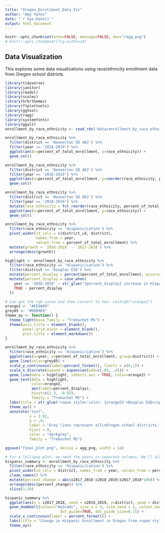 ```yaml
---
title: "Oregon_Enrollment_Data_Viz"
author: "Amy Yates"
date: "`r Sys.Date()`"
output: html_document
---
```


```r
knitr::opts_chunk$set(echo=FALSE, message=FALSE, dev="ragg_png")
# knitr::opts_chunk$set(fig.width=14)
```

## Data Visualization

This explores some data visualizations using race/ethnicity enrollment data from Oregon school districts.

```r
library(tidyverse)
library(janitor)
library(readxl)
library(scales)
library(hrbrthemes)
library(ftplottools)
library(ggtext)
library(ragg)
library(systemfonts)
library(ggalt)
enrollment_by_race_ethnicity <- read_rds("data/enrollment_by_race_ethnicity.rds")
```

```r
enrollment_by_race_ethnicity %>%
  filter(district == 'Beaverton SD 48J') %>%
  filter(year == '2018-2019') %>% 
  ggplot(aes(x=percent_of_total_enrollment, y=race_ethnicity)) +
  geom_col()
```
```r
enrollment_by_race_ethnicity %>%
  filter(district == 'Beaverton SD 48J') %>%
  filter(year == '2018-2019') %>% 
  ggplot(aes(x=percent_of_total_enrollment, y=reorder(race_ethnicity, percent_of_total_enrollment))) +
  geom_col()
```
```r
enrollment_by_race_ethnicity %>%
  filter(district == 'Beaverton SD 48J') %>%
  filter(year == '2018-2019') %>%
  mutate(race_ethnicity = fct_reorder(race_ethnicity, percent_of_total_enrollment)) %>% 
  ggplot(aes(x=percent_of_total_enrollment, y=race_ethnicity)) +
  geom_col()
```
```r
enrollment_by_race_ethnicity %>%
  filter(race_ethnicity == 'Hispanic/Latino') %>% 
  pivot_wider(id_cols = c(district_id, district),
              names_from = year,
              values_from = percent_of_total_enrollment) %>% 
  mutate(growth = `2018-2019` - `2017-2018`) %>% 
  arrange(desc(growth))
```

```r
highlight <- enrollment_by_race_ethnicity %>% 
  filter(race_ethnicity == 'Hispanic/Latino') %>% 
  filter(district == 'Douglas ESD') %>%
  mutate(percent_display = percent(percent_of_total_enrollment, accuracy=1)) %>% 
  mutate(percent_display = case_when(
    year == '2018-2019' ~ str_glue("{percent_display} increase in Hispanic/Latino enrollment"),
    TRUE ~ percent_display
  ))

# Can get the rgb value and then convert to hex: col2rgb("orange2")
orange2 <- "#EE9A00"
grey85 <- "#D9D9D9"
theme_ay <- function() {
  theme_light(base_family = "Trebuchet MS") +
  theme(axis.title = element_blank(),
        panel.grid.minor = element_blank(),
        plot.title = element_markdown())
}

enrollment_by_race_ethnicity %>%
  filter(race_ethnicity == 'Hispanic/Latino') %>%
  ggplot(aes(x=year, y=percent_of_total_enrollment, group=district)) +
  geom_line(color=grey85) +
  scale_y_continuous(label=percent_format(), limits = c(0,1)) +
  scale_x_discrete(expand = expansion(add=c(.05, .4))) +
  geom_line(data = highlight, inherit.aes = TRUE, color=orange2) +
  geom_text(data = highlight, 
            color=orange2, 
            aes(label=percent_display), 
            hjust=c(1.3, -0.02), 
            family = "Trebuchet MS") +
  labs(title = str_glue("<span style='color: {orange2}'>Douglas ESD</span> saw the largest increase in Hispanic/Latino enrollment in the 2018-2019 school year.")) +
  theme_ay() +
  annotate("text",
           x = 2.02,
           y = .8,
           label = "Grey lines represent all\nOregon school districts.",
           hjust = 0,
           color = "darkgrey",
           family = "Trebuchet MS")

```

```r
ggsave("final_plot.png", device = agg_png, width = 14)
```

```r
# For a lollipop plot, we need the years in separate columns. We'll also calculate the percent change and keep the top 20
hispanic_summary <- enrollment_by_race_ethnicity %>%
  filter(race_ethnicity == 'Hispanic/Latino') %>% 
  pivot_wider(id_cols = district, names_from = year, values_from = percent_of_total_enrollment) %>% 
  clean_names() %>% 
  mutate(percent_change = abs(x2017_2018-x2018_2019/x2017_2018*100)) %>% 
  arrange(desc(percent_change)) %>% 
  slice(1:20)

hispanic_summary %>%
  ggplot(aes(x = x2017_2018, xend = x2018_2019, y=district, yend = district, group=district)) +
  geom_dumbbell(colour="#a3c4dc", size_x = 3, size_xend = 3, colour_xend="#0e668b", 
                         dot_guide=TRUE, dot_guide_size=0.15) +
  scale_x_continuous(label = percent_format()) +
  labs(title = "Change in Hispanic Enrollment in Oregon from <span style='color:#a3c4dc'>2017</span>-<span style='color:#0e668b'>2018</span>.<br>The 20 districts with the most change all saw increases.") +
  theme_ay()

```

